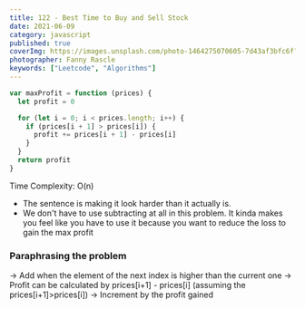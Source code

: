 ```yaml
---
title: 122 - Best Time to Buy and Sell Stock
date: 2021-06-09
category: javascript
published: true
coverImg: https://images.unsplash.com/photo-1464275070605-7d43af3bfc6f?ixlib=rb-1.2.1&ixid=MnwxMjA3fDB8MHxwaG90by1wYWdlfHx8fGVufDB8fHx8&auto=format&fit=crop&w=1617&q=80
photographer: Fanny Rascle
keywords: ["Leetcode", "Algorithms"]
---
```


```js
var maxProfit = function (prices) {
  let profit = 0

  for (let i = 0; i < prices.length; i++) {
    if (prices[i + 1] > prices[i]) {
      profit += prices[i + 1] - prices[i]
    }
  }
  return profit
}
```

Time Complexity: O(n)

- The sentence is making it look harder than it actually is.
- We don't have to use subtracting at all in this problem. It kinda makes you feel like you have to use it because you want to reduce the loss to gain the max profit

### Paraphrasing the problem

-> Add when the element of the next index is higher than the current one
-> Profit can be calculated by prices[i+1] - prices[i] (assuming the prices[i+1]>prices[i])
-> Increment by the profit gained
